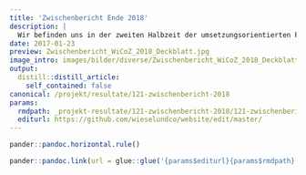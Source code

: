 ```yaml
---
title: 'Zwischenbericht Ende 2018'
description: |
  Wir befinden uns in der zweiten Halbzeit der umsetzungsorientierten Projektphase 2. Bis Ende 2018 konnten bereits einige Projektziele übertroffen werden. Beispielsweise sind schon 315 von total 300 projektierten Klein- und Grossstrukturen umgesetzt worden! Doch es gilt noch andere Ziele zu erreichen und ohnehin ist das Potential vorhanden, mehr zu realisieren als geplant.  Überzeugen Sie sich selbst anhand der  Fakten und Impressionen und wagen sie mit uns den Ausblick auf das Jahr 2019. Download Zwischenbericht 2018  
date: 2017-01-23
preview: Zwischenbericht_WiCoZ_2018_Deckblatt.jpg
image_intro: images/bilder/diverse/Zwischenbericht_WiCoZ_2018_Deckblatt.jpg
output:
  distill::distill_article:
    self_contained: false
canonical: /projekt/resultate/121-zwischenbericht-2018
params:
  rmdpath: _projekt-resultate/121-zwischenbericht-2018/121-zwischenbericht-2018.Rmd
  editurl: https://github.com/wieselundco/website/edit/master/
---
```




```r
pander::pandoc.horizontal.rule()

pander::pandoc.link(url = glue::glue('{params$editurl}{params$rmdpath}'),text = 'Artikel bearbeiten')
```

<!--http://wieselundco.ch/projekt/resultate/121-zwischenbericht-2018-->
